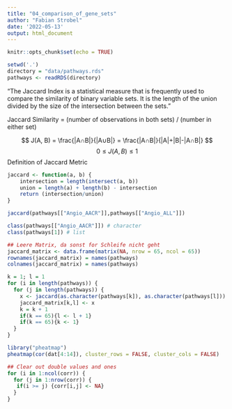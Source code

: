 ```yaml
---
title: "04_comparison_of_gene_sets"
author: "Fabian Strobel"
date: '2022-05-13'
output: html_document
---
```


```r
knitr::opts_chunk$set(echo = TRUE)
```

```r
setwd('.')
directory = "data/pathways.rds"
pathways <- readRDS(directory)
```
"The Jaccard Index is a statistical measure that is frequently used to compare the similarity of binary variable sets. It is the length of the union divided by the size of the intersection between the sets."

Jaccard Similarity = (number of observations in both sets) / (number in either set)

$$
J(A, B) = \frac{|A∩B|}{|A∪B|} = \frac{|A∩B|}{|A|+|B|-|A∩B|}
$$
$$
0 \leq J(A, B) \leq 1
$$
Definition of Jaccard Metric
```r
jaccard <- function(a, b) {
    intersection = length(intersect(a, b))
    union = length(a) + length(b) - intersection
    return (intersection/union)
}
```


```r
jaccard(pathways[["Angio_AACR"]],pathways[["Angio_ALL"]])

class(pathways[["Angio_AACR"]]) # character
class(pathways[1]) # list
```

```r
## Leere Matrix, da sonst for Schleife nicht geht
jaccard_matrix <- data.frame(matrix(NA, nrow = 65, ncol = 65))
rownames(jaccard_matrix) = names(pathways)
colnames(jaccard_matrix) = names(pathways)

k = 1; l = 1
for (i in length(pathways)) {
  for (j in length(pathways)) {
    x <- jaccard(as.character(pathways[k]), as.character(pathways[l]))
    jaccard_matrix[k,l] <- x
    k = k + 1
    if(k == 65){l <- l + 1}
    if(k == 65){k <- 1}
  }
}
```

```r
library("pheatmap")
pheatmap(cor(dat[4:14]), cluster_rows = FALSE, cluster_cols = FALSE)

## Clear out double values and ones
for (i in 1:ncol(corr)) {
  for (j in 1:nrow(corr)) {
   if(i >= j) {corr[i,j] <- NA}
  }
}
```

